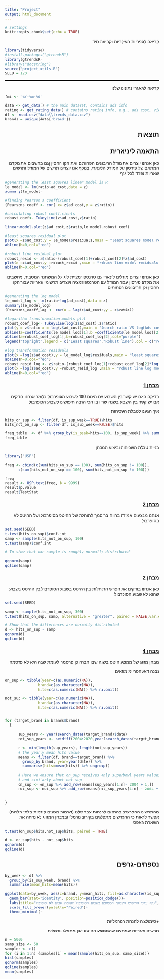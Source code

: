 ```yaml
---
title: "Project"
output: html_document
---
```


```r
# settings
knitr::opts_chunk$set(echo = TRUE)

```

קריאה לספריות העיקריות וקביעת סיד

```r
library(tidyverse)
#install.packages("gtrendsR")
library(gtrendsR)
#library("docstring")
source("project_utils.R")
SEED = 123
```

```{=html}
<style>
    p  {direction: rtl;}
    h1 {text-align: center;}
    h2 {direction: rtl;}
    h4 {direction: rtl;}
    h3 {direction: rtl;text-decoration: underline;}
    ol {direction: rtl;}
    li {direction: rtl;}
</style>
```
::: {style="border-bottom:solid"}
:::

קריאה למאגרי נתונים שלנו

```r
fmt <- "%Y-%m-%d"

data <- get_data() # the main dataset, contains ads info
rating <- get_rating_data() # contains rating info, e.g., ads cost, viewrs and etc
df <- read.csv("data\\trends_data.csv")
brands = unique(data['brand'])
```

## תוצאות

## התאמה ליניארית

כאן אנחנו יוצרים את מודל הריבועים הפחותים ואת הקו החסין ןגם מחשבים את מקדם המתאם של פירסון של המודל הלינארי, בנוסף אנו יוצרים תרשים של המודל ותרשים שאריות נפרד לכל גרף

```r

#generating the least squares linear model in R
le_model <- lm(ratio~ad_cost,data = z)
summary(le_model)

#finding Pearson's coefficient
(Pearsons_coeff <- cor( x= z$ad_cost,y = z$ratio))

#calculating robust coefficients
robust_coef<- TukeyLine(z$ad_cost,z$ratio)

linear.model.plot(z$ad_cost,z$ratio,le_model,robust_coef)

#least squares residual plot
plot(x =z$ad_cost,y = le_model$residuals,main = "least squares model residuals plot",xlab = "Ad cost",ylab = "residuals",las=1)
abline(h=0,col="red")

#robust line residual plot
robust_resid <- z$ratio-(robust_coef[1]+robust_coef[2]*z$ad_cost)
plot(x =z$ad_cost,y =robust_resid ,main = "robust line model residuals plot",xlab = "Ad cost",ylab = "residuals",las=1)
abline(h=0,col="red")


```

כאן אנחנו יוצרים מודלים לינארי עם טרנספורמציית לוג על המשתנה המסביר, מחשבים את מקדם פירסון עבור המודל עם הטרנספורמציה ויוצרים תרשימי שאריות עבור הקו החסין וקו הריבועים הפחותים

```r
#generating the log model
le_model_log <- lm(ratio~log(ad_cost),data = z)
summary(le_model_log)
(Pearsons_coeff_log <- cor(x = log(z$ad_cost),y = z$ratio))

#logarithm transformation models plot
robust_coef_log<- TukeyLine(log(z$ad_cost),z$ratio)
plot(y = z$ratio,x = log(z$ad_cost),main = "Search ratio VS log(Ads cost)",xlab = "Ad cost",ylab = "Search ratio",las=1)
abline(a=coefficients(le_model_log)[1],b =coefficients(le_model_log)[2],col="red")
abline(a=robust_coef_log[1],b=robust_coef_log[2],col="purple")
legend("topright",legend = c("Least squares","Robust line"),col = c("red","purple"),lty =1 )

#log transformation residuals
plot(x =log(z$ad_cost),y = le_model_log$residuals,main = "least squares log model residuals plot",xlab = "Ad cost",ylab = "residuals",las=1)
abline(h=0,col="red")
robust_resid_log <- z$ratio-(robust_coef_log[1]+robust_coef_log[2]*log(z$ad_cost))
plot(x =log(z$ad_cost),y =robust_resid_log ,main = "robust line log model residuals plot",xlab = "Ad cost",ylab = "residuals",las=1)
abline(h=0,col="red")

```

### מבחן 1

בדיקה האם יש קשר בין השבוע עם היטס 100 לשבוע הסופרבול כלומר אנחנו בודקים אם יש קשר בין השבוע בשנה שהיו בו הכי הרבה חיפושים לשבוע הסופרבול

איך הגענו לטבלת השכיחות

```r
hits_on_sup <- filter(df, is_sup_week==TRUE)$hits
hits_not_on_sup <- filter(df, is_sup_week==FALSE)$hits

freq_table  <- df %>% group_by(is_peak=hits==100, is_sup_week) %>% summarise(count=n())
freq_table
```

בניית טבלת השכיחות וביצוע המבחן

```r
library("USP")

freq <- cbind(c(sum(hits_on_sup == 100), sum(hits_on_sup != 100)),
      c(sum(hits_not_on_sup == 100), sum(hits_not_on_sup != 100)))

freq
result <- USP.test(freq, B = 9999)
result$p.value
result$TestStat
```

### מבחן 2

אנחנו מבצעים אמידה ברווח בר סמך לתוחלת של ההיטס בסופרבול ושל ההיטס לא בסופרבול

```r
set.seed(SEED)
t.test(hits_on_sup)$conf.int
samp <- sample(hits_not_on_sup, 100)
t.test(samp)$conf.int

# To show that our sample is roughly normally distributed 

qqnorm(samp)
qqline(samp)

```

### מבחן 2

כאן אנחנו בודקים את הפרש התוחלות בין ההיטס בשבוע הסופרבול בין ההיטס בשבוע שהוא לא שבוע הסופרבול

```r
set.seed(SEED)

samp <- sample(hits_not_on_sup, 300)
t.test(hits_on_sup, samp, alternative = "greater", paired = FALSE,var.equal = 0, mu=25)

# Show that the differences are normally distributed
d <- hits_on_sup - samp
qqnorm(d)
qqline(d)
```

### מבחן 4

מבחן מזווג של ממוצע היטס בשנה שבו חברה כן פרסמה לעומת שבה היא לא פרסמה

נבנה דאטהפריימ מתאים

```r

on_sup <- tibble(year=c(as.numeric(NA)),
               brand=c(as.character(NA)),
               hits=c(as.numeric(NA))) %>% na.omit()

not_sup <- tibble(year=c(as.numeric(NA)),
               brand=c(as.character(NA)),
               hits=c(as.numeric(NA))) %>% na.omit()


for (target_brand in brands$brand) 
  {
  
      sup_years <- year(search_dates(target_brand)$date)
      not_sup_years <- setdiff(2004:2020,year(search_dates(target_brand)$date))
      
      n <- min(length(sup_years), length(not_sup_years))
      # the yearly mean hits value
      means <- filter(df, brand==target_brand) %>% 
        group_by(brand, year=year(date)) %>%
        summarise(hits=mean(hits)) %>% ungroup()
      
      # Here we ensure that on_sup receives only superbowl years values
      # and similarly about not sup 
      on_sup <- on_sup %>% add_row(means[sup_years[1:n]- 2004 + 1,]) 
      not_sup <- not_sup %>% add_row(means[not_sup_years[1:n] - 2004 + 1,])
     
      
}


```

מהתרשים ההפרשים בהתאם להנחות עבר שלנו (דגימות משנים קודמות בלתי תלויות) אפשר לראות כי ההפרשים מתפלגים בקירוב נורמלי ובמבחן המזווג לא נדחה את השארת האפס

```r

t.test(on_sup$hits,not_sup$hits, paired = TRUE)

d <- on_sup$hits - not_sup$hits
qqnorm(d)
qqline(d)
```

## נספחים-גרפים

```r
by_week <- df %>% 
  group_by(is_sup_week, brand) %>% 
  summarise(mean_hits=mean(hits))

ggplot(data=by_week, aes(x=brand, y=mean_hits, fill=as.character(is_sup_week), width=0.8)) +
  geom_bar(stat="identity", position=position_dodge())+
  labs(title="גרף ערכי החיפוש השבועי הממוצע בשבוע הסופרבול לעומת שבוע לא סופרבול", x="חברה", y="  שבועי ממוצע hits ערך", fill="שבוע סופרבול") +
  scale_fill_brewer(palette="Paired")+
  theme_minimal()
```

+סימולציה להנחת הנורמליות

תרשים שאריות שמראים שהממוצע ההיטס אכן מתפלג נורמלית

```r
n = 5000
samp_size <- 50
samples <- c()
for (i in 1:n) {samples[i] = mean(sample(hits_on_sup, samp_size))}
hist(samples)
qqnorm(samples)
qqline(samples)
mean(samples)
```
